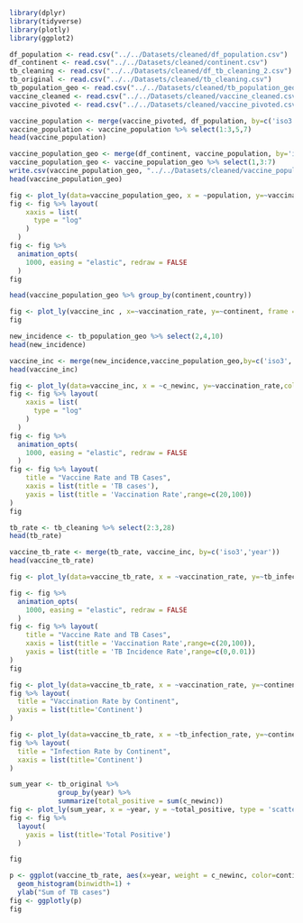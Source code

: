 ```r
library(dplyr)
library(tidyverse)
library(plotly)
library(ggplot2)

```

```r
df_population <- read.csv("../../Datasets/cleaned/df_population.csv")
df_continent <- read.csv("../../Datasets/cleaned/continent.csv")
tb_cleaning <- read.csv("../../Datasets/cleaned/df_tb_cleaning_2.csv")
tb_original <- read.csv("../../Datasets/cleaned/tb_cleaning.csv")
tb_population_geo <- read.csv("../../Datasets/cleaned/tb_population_geo.csv")
vaccine_cleaned <- read.csv("../../Datasets/cleaned/vaccine_cleaned.csv")
vaccine_pivoted <- read.csv("../../Datasets/cleaned/vaccine_pivoted.csv")
```


```r
vaccine_population <- merge(vaccine_pivoted, df_population, by=c('iso3','year','country'))
vaccine_population <- vaccine_population %>% select(1:3,5,7)
head(vaccine_population)
```
```r
vaccine_population_geo <- merge(df_continent, vaccine_population, by='iso3')
vaccine_population_geo <- vaccine_population_geo %>% select(1,3:7)
write.csv(vaccine_population_geo, "../../Datasets/cleaned/vaccine_population_geo.csv")
head(vaccine_population_geo)
```
```r
fig <- plot_ly(data=vaccine_population_geo, x = ~population, y=~vaccination_rate,color=~continent,frame=~year,text=~country,type='scatter')
fig <- fig %>% layout(
    xaxis = list(
      type = "log"
    )
  )
fig <- fig %>%
  animation_opts(
    1000, easing = "elastic", redraw = FALSE
  )
fig
```

```r
head(vaccine_population_geo %>% group_by(continent,country))
```
```r
fig <- plot_ly(vaccine_inc , x=~vaccination_rate, y=~continent, frame = ~year, type='scatter',color=~continent)
fig
```

```r
new_incidence <- tb_population_geo %>% select(2,4,10)
head(new_incidence)
```
```r
vaccine_inc <- merge(new_incidence,vaccine_population_geo,by=c('iso3','year'))
head(vaccine_inc)
```

```r
fig <- plot_ly(data=vaccine_inc, x = ~c_newinc, y=~vaccination_rate,color=~continent,frame=~year,text=~country,type='scatter',size=~population)
fig <- fig %>% layout(
    xaxis = list(
      type = "log"
    )
  )
fig <- fig %>%
  animation_opts(
    1000, easing = "elastic", redraw = FALSE
  )
fig <- fig %>% layout(
    title = "Vaccine Rate and TB Cases",
    xaxis = list(title = 'TB cases'),
    yaxis = list(title = 'Vaccination Rate',range=c(20,100))
)
fig
```
```r
tb_rate <- tb_cleaning %>% select(2:3,28)
head(tb_rate)
```
```r
vaccine_tb_rate <- merge(tb_rate, vaccine_inc, by=c('iso3','year'))
head(vaccine_tb_rate)
```
```r
fig <- plot_ly(data=vaccine_tb_rate, x = ~vaccination_rate, y=~tb_infection_rate,color=~continent,frame=~year,text=~country,type='scatter',size=~c_newinc)

fig <- fig %>%
  animation_opts(
    1000, easing = "elastic", redraw = FALSE
  )
fig <- fig %>% layout(
    title = "Vaccine Rate and TB Cases",
    xaxis = list(title = 'Vaccination Rate',range=c(20,100)),
    yaxis = list(title = 'TB Incidence Rate',range=c(0,0.01))
)
fig
```
```r
fig <- plot_ly(data=vaccine_tb_rate, x = ~vaccination_rate, y=~continent,frame = ~year, type='box',color=~continent)
fig %>% layout(
  title = "Vaccination Rate by Continent",
  yaxis = list(title='Continent')
)

```
```r

fig <- plot_ly(data=vaccine_tb_rate, x = ~tb_infection_rate, y=~continent,frame = ~year, type='box',color=~continent)
fig %>% layout(
  title = "Infection Rate by Continent",
  xaxis = list(title='Continent')
)
```


```r
sum_year <- tb_original %>%
            group_by(year) %>%
            summarize(total_positive = sum(c_newinc))
fig <- plot_ly(sum_year, x = ~year, y = ~total_positive, type = 'scatter', mode = 'lines', fill = 'tozeroy')
fig <- fig %>% 
  layout(
    yaxis = list(title='Total Positive')
  )

fig
```
```r
p <- ggplot(vaccine_tb_rate, aes(x=year, weight = c_newinc, color=continent, fill = continent)) +
  geom_histogram(binwidth=1) +
  ylab("Sum of TB cases")
fig <- ggplotly(p)
fig
```

